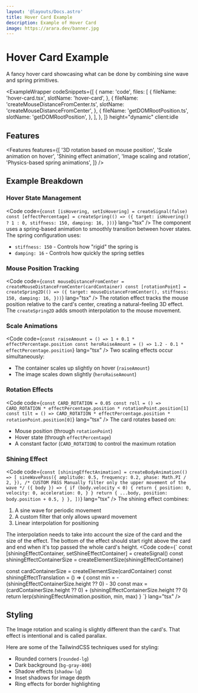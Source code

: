 ```yaml
---
layout: '@layouts/Docs.astro'
title: Hover Card Example
description: Example of Hover Card
image: https://arara.dev/banner.jpg
---
```





# Hover Card <span class="text-arara-text/50">Example</span>

A fancy hover card showcasing what can be done by combining sine wave and spring primitives.

<ExampleWrapper
  codeSnippets={[
    {
      name: 'code',
      files: [
        {
          fileName: 'hover-card.tsx',
          slotName: 'hover-card',
        },
        {
          fileName: 'createMouseDistanceFromCenter.ts',
          slotName: 'createMouseDistanceFromCenter',
        },
        {
          fileName: 'getDOMRootPosition.ts',
          slotName: 'getDOMRootPosition',
        },
      ],
    },
  ]}
  height="dynamic"
  client:idle
>
  <HoverCard client:load imgSrc={araraBlueImage.src} class="max-w-64" />
  <RawCode slot="hover-card" code={RawHoverCard} lang="tsx" />
  <RawCode slot="getDOMRootPosition" code={RawGetDOMRootPosition} lang="tsx" />
  <RawCode
    slot="createMouseDistanceFromCenter"
    code={RawCreateMouseDistanceFromCenter}
    lang="tsx"
  />
</ExampleWrapper>

## Features

<Features
  features={[
  '3D rotation based on mouse position',
  'Scale animation on hover',
  'Shining effect animation',
  'Image scaling and rotation',
  'Physics-based spring animations',
]}
/>

## Example Breakdown

### Hover State Management
<Code code={`
const [isHovering, setIsHovering] = createSignal(false)
const [effectPercentage] = createSpring(() => ({
  target: isHovering() ? 1 : 0,
  stiffness: 150,
  damping: 16,
}))
`} lang="tsx" />
The component uses a spring-based animation to smoothly transition between hover states. The spring configuration uses:
- `stiffness: 150` - Controls how "rigid" the spring is
- `damping: 16` - Controls how quickly the spring settles

### Mouse Position Tracking
<Code code={`
const mouseDistanceFromCenter = createMouseDistanceFromCenter(cardContainer)
const [rotationPoint] = createSpring2D(() => ({
  target: mouseDistanceFromCenter(),
  stiffness: 150,
  damping: 16,
}))
`} lang="tsx" />
The rotation effect tracks the mouse position relative to the card's center, creating a natural-feeling 3D effect. The `createSpring2D` adds smooth interpolation to the mouse movement.

### Scale Animations
<Code code={`
const raiseAmount = () => 1 + 0.1 * effectPercentage.position
const heroRaiseAmount = () => 1.2 - 0.1 * effectPercentage.position
`} lang="tsx" />
Two scaling effects occur simultaneously:
- The container scales up slightly on hover (`raiseAmount`)
- The image scales down slightly (`heroRaiseAmount`)

### Rotation Effects
<Code code={`
const CARD_ROTATION = 0.05
const roll = () => CARD_ROTATION * effectPercentage.position * rotationPoint.position[1]
const tilt = () => CARD_ROTATION * effectPercentage.position * rotationPoint.position[0]
`} lang="tsx" />
The card rotates based on:
- Mouse position (through `rotationPoint`)
- Hover state (through `effectPercentage`)
- A constant factor (`CARD_ROTATION`) to control the maximum rotation

### Shining Effect

<Code code={`
const [shiningEffectAnimation] = createBodyAnimation(() => [
  sineWavePass({
    amplitude: 0.5,
    frequency: 0.2,
    phase: Math.PI / 2,
  }),
  /*
  CUSTOM PASS
  Manually filter only the upper movement of the wave
  */
  ({ body }) => {
    if (body.velocity < 0) {
      return {
        position: 0,
        velocity: 0,
        acceleration: 0,
      }
    }
    return {
      ...body,
      position: body.position + 0.5,
    }
  },
])
`} lang="tsx" />
The shining effect combines:
1. A sine wave for periodic movement
2. A custom filter that only allows upward movement
3. Linear interpolation for positioning

The interpolation needs to take into account the size of the card and the size of the effect. The bottom of the effect should start right above the card and end when it's top passed the whole card's height.
<Code code={`
const [shiningEffectContainer, setShineEffectContainer] = createSignal<HTMLDivElement>()
const shiningEffectContainerSize = createElementSize(shiningEffectContainer)

const cardContainerSize = createElementSize(cardContainer)
const shiningEffectTranslation = () => {
  const min = -(shiningEffectContainerSize.height ?? 0) - 30
  const max =
    (cardContainerSize.height ?? 0) + (shiningEffectContainerSize.height ?? 0)
  return lerp(shiningEffectAnimation.position, min, max)
}
`} lang="tsx" />

## Styling

The Image rotation and scaling is slightly different than the card's. That effect is intentional and is called <Link href="https://en.wikipedia.org/wiki/Parallax" newTab>parallax</Link>.

Here are some of the TailwindCSS techniques used for styling:
- Rounded corners (`rounded-lg`)
- Dark background (`bg-gray-800`)
- Shadow effects (`shadow-lg`)
- Inset shadows for image depth
- Ring effects for border highlighting